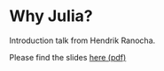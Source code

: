 # Why Julia?

 Introduction talk from Hendrik Ranocha.

Please find the slides [here (pdf)](2023_Ranocha_Why_Julia.pdf)